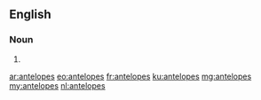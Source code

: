 ==English==

===Noun===
{{head|en|plural}}

# {{plural of|antelope|lang=en|nocat=1}}

[[ar:antelopes]]
[[eo:antelopes]]
[[fr:antelopes]]
[[ku:antelopes]]
[[mg:antelopes]]
[[my:antelopes]]
[[nl:antelopes]]